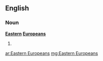 ==English==

===Noun===
'''[[eastern|Eastern]] [[Europeans]]'''

# {{plural of|Eastern European}}

[[ar:Eastern Europeans]]
[[mg:Eastern Europeans]]